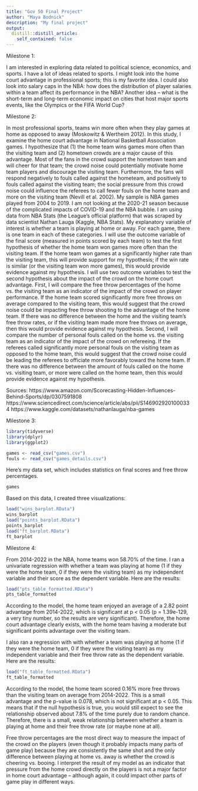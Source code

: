 ```yaml
---
title: "Gov 50 Final Project"
author: "Maya Bodnick"
description: "My final project" 
output:
  distill::distill_article:
    self_contained: false
---
```


Milestone 1:

I am interested in exploring data related to political science, economics, and sports. I have a lot of ideas related to sports. I might look into the home court advantage in professional sports; this is my favorite idea. I could also look into salary caps in the NBA: how does the distribution of player salaries within a team affect its performance in the NBA? Another idea -- what is the short-term and long-term economic impact on cities that host major sports events, like the Olympics or the FIFA World Cup? 

Milestone 2:

In most professional sports, teams win more often when they play games at home as opposed to away (Moskowitz & Wertheim 2012). In this study, I examine the home court advantage in National Basketball Association games. I hypothesize that (1) the home team wins games more often than the visiting team and (2) hometown crowds are a major cause of this advantage. Most of the fans in the crowd support the hometown team and will cheer for that team; the crowd noise could potentially motivate home team players and discourage the visiting team. Furthermore, the fans will respond negatively to fouls called against the hometeam, and positively to fouls called against the visiting team; the social pressure from this crowd noise could influence the referees to call fewer fouls on the home team and more on the visiting team (Nevill et al. 2002). My sample is NBA games played from 2004 to 2019. I am not looking at the 2020-21 season because of the complicated impacts of COVID-19 and the NBA bubble. I am using data from NBA Stats (the League’s official platform) that was scraped by data scientist Nathan Lauga (Kaggle, NBA Stats). My explanatory variable of interest is whether a team is playing at home or away. For each game, there is one team in each of these categories. I will use the outcome variable of the final score (measured in points scored by each team) to test the first hypothesis of whether the home team won games more often than the visiting team. If the home team won games at a significantly higher rate than the visiting team, this will provide support for my hypothesis; if the win rate is similar (or the visiting team won more games), this would provide evidence against my hypothesis. I will use two outcome variables to test the second hypothesis about the impact of the crowd on the home court advantage. First, I will compare the free throw percentages of the home vs. the visiting team as an indicator of the impact of the crowd on player performance. If the home team scored significantly more free throws on average compared to the visiting team, this would suggest that the crowd noise could be impacting free throw shooting to the advantage of the home team. If there was no difference between the home and the visiting team’s free throw rates, or if the visiting team made more free throws on average, then this would provide evidence against my hypothesis. Second, I will compare the number of personal fouls called on the home vs. the visiting team as an indicator of the impact of the crowd on refereeing. If the referees called significantly more personal fouls on the visiting team as opposed to the home team, this would suggest that the crowd noise could be leading the referees to officiate more favorably toward the home team. If there was no difference between the amount of fouls called on the home vs. visiting team, or more were called on the home team, then this would provide evidence against my hypothesis.  

Sources:
https://www.amazon.com/Scorecasting-Hidden-Influences-Behind-Sports/dp/0307591808
https://www.sciencedirect.com/science/article/abs/pii/S1469029201000334
https://www.kaggle.com/datasets/nathanlauga/nba-games

Milestone 3:

```r
library(tidyverse)
library(dplyr)
library(ggplot2)

games <- read_csv("games.csv")
fouls <- read_csv("games_details.csv")
```

Here's my data set, which includes statistics on final scores and free throw percentages. 

```r
games
```

Based on this data, I created three visualizations:

```r
load("wins_barplot.RData")
wins_barplot
load("points_barplot.RData")
points_barplot
load("ft_barplot.RData")
ft_barplot
```

Milestone 4:

From 2014-2022 in the NBA, home teams won 58.70% of the time. I ran a univariate regression with whether a team was playing at home (1 if they were the home team, 0 if they were the visiting team) as my independent variable and their score as the dependent variable. Here are the results:

```r
load("pts_table_formatted.RData")
pts_table_formatted
```

According to the model, the home team enjoyed an average of a 2.82 point advantage from 2014-2022, which is significant at p < 0.05 (p = 1.39e-129, a very tiny number, so the results are very significant). Therefore, the home court advantage clearly exists, with the home team having a moderate but significant points advantage over the visiting team.

I also ran a regression with with whether a team was playing at home (1 if they were the home team, 0 if they were the visiting team) as my independent variable and their free throw rate as the dependent variable. Here are the results:

```r
load("ft_table_formatted.RData")
ft_table_formatted
```

According to the model, the home team scored 0.16% more free throws than the visiting team on average from 2014-2022. This is a small advantage and the p-value is 0.078, which is not significant at p < 0.05. This means that if the null hypothesis is true, you would still expect to see the relationship observed about 7.8% of the time purely due to random chance. Therefore, there is a small, weak relationship between whether a team is playing at home and their free throw rate (or maybe none at all).

Free throw percentages are the most direct way to measure the impact of the crowd on the players (even though it probably impacts many parts of game play) because they are consistently the same shot and the only difference between playing at home vs. away is whether the crowd is cheering vs. booing. I interpret the result of my model as an indicator that pressure from the home crowd directly on the players is not a major factor in home court advantage -- although again, it could impact other parts of game play in different ways.












